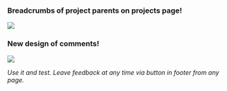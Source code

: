 
### Breadcrumbs of project parents on projects page!

![](/Breadcrumbs.png)

### New design of comments!

![](/NewCommentsDesign.png)

_Use it and test. Leave feedback at any time via button in footer from any page._
